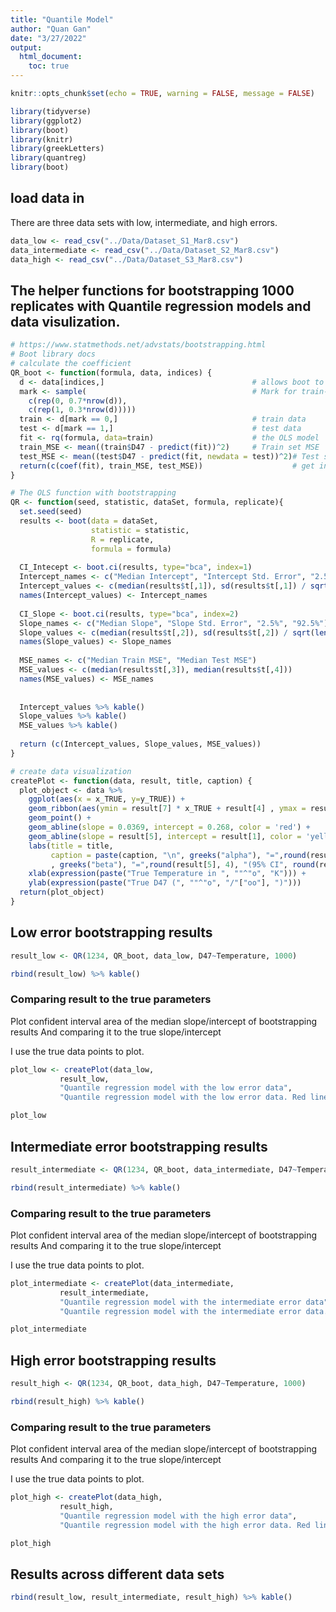 ```yaml
---
title: "Quantile Model"
author: "Quan Gan"
date: "3/27/2022"
output: 
  html_document:
    toc: true
---
```


```r
knitr::opts_chunk$set(echo = TRUE, warning = FALSE, message = FALSE)

library(tidyverse)
library(ggplot2)
library(boot)
library(knitr)
library(greekLetters)
library(quantreg)
library(boot)
```


## load data in
There are three data sets with low, intermediate, and high errors.
```r
data_low <- read_csv("../Data/Dataset_S1_Mar8.csv")
data_intermediate <- read_csv("../Data/Dataset_S2_Mar8.csv")
data_high <- read_csv("../Data/Dataset_S3_Mar8.csv")
```

## The helper functions for bootstrapping 1000 replicates with Quantile regression models and data visulization.
```r
# https://www.statmethods.net/advstats/bootstrapping.html
# Boot library docs
# calculate the coefficient
QR_boot <- function(formula, data, indices) {
  d <- data[indices,]                                 # allows boot to select sample
  mark <- sample(                                     # Mark for train-test
    c(rep(0, 0.7*nrow(d)), 
    c(rep(1, 0.3*nrow(d)))))      
  train <- d[mark == 0,]                              # train data
  test <- d[mark == 1,]                               # test data
  fit <- rq(formula, data=train)                      # the OLS model
  train_MSE <- mean((train$D47 - predict(fit))^2)     # Train set MSE
  test_MSE <- mean((test$D47 - predict(fit, newdata = test))^2)# Test set MSE
  return(c(coef(fit), train_MSE, test_MSE))                    # get intercept
}

# The OLS function with bootstrapping
QR <- function(seed, statistic, dataSet, formula, replicate){
  set.seed(seed)
  results <- boot(data = dataSet,
                  statistic = statistic,
                  R = replicate,
                  formula = formula)
  
  CI_Intecept <- boot.ci(results, type="bca", index=1)
  Intercept_names <- c("Median Intercept", "Intercept Std. Error", "2.5%", "92.5%")
  Intercept_values <- c(median(results$t[,1]), sd(results$t[,1]) / sqrt(length(results$t[,1])), CI_Intecept$bca[4], CI_Intecept$bca[5])
  names(Intercept_values) <- Intercept_names
  
  CI_Slope <- boot.ci(results, type="bca", index=2)
  Slope_names <- c("Median Slope", "Slope Std. Error", "2.5%", "92.5%")
  Slope_values <- c(median(results$t[,2]), sd(results$t[,2]) / sqrt(length(results$t[,2])), CI_Slope$bca[4], CI_Slope$bca[5])
  names(Slope_values) <- Slope_names
  
  MSE_names <- c("Median Train MSE", "Median Test MSE")
  MSE_values <- c(median(results$t[,3]), median(results$t[,4]))
  names(MSE_values) <- MSE_names
  
  
  Intercept_values %>% kable()
  Slope_values %>% kable()
  MSE_values %>% kable()
  
  return (c(Intercept_values, Slope_values, MSE_values))
}

# create data visualization
createPlot <- function(data, result, title, caption) {
  plot_object <- data %>% 
    ggplot(aes(x = x_TRUE, y=y_TRUE)) + 
    geom_ribbon(aes(ymin = result[7] * x_TRUE + result[4] , ymax = result[8] * x_TRUE + result[3]), fill = "orange") +
    geom_point() +
    geom_abline(slope = 0.0369, intercept = 0.268, color = 'red') +
    geom_abline(slope = result[5], intercept = result[1], color = 'yellow') + 
    labs(title = title,
         caption = paste(caption, "\n", greeks("alpha"), "=",round(result[1], 4), "(95% CI", round(result[3], 4),"-", round(result[4],4), ")\n"
         , greeks("beta"), "=",round(result[5], 4), "(95% CI", round(result[7], 4),"-", round(result[8],4), ")" ))+ 
    xlab(expression(paste("True Temperature in ", ""^"o", "K"))) + 
    ylab(expression(paste("True D47 (", ""^"o", "/"["oo"], ")"))) 
  return(plot_object)
}

```


## Low error bootstrapping results

```r
result_low <- QR(1234, QR_boot, data_low, D47~Temperature, 1000)

rbind(result_low) %>% kable()
```

### Comparing result to the true parameters
Plot confident interval area of the median slope/intercept of bootstrapping results
And comparing it to the true slope/intercept

I use the true data points to plot.
```r
plot_low <- createPlot(data_low, 
           result_low, 
           "Quantile regression model with the low error data", 
           "Quantile regression model with the low error data. Red line as true coefficient. Yellow is Quantile regression fitted coefficient" )

plot_low
```

## Intermediate error bootstrapping results

```r

result_intermediate <- QR(1234, QR_boot, data_intermediate, D47~Temperature, 1000)

rbind(result_intermediate) %>% kable()
```

### Comparing result to the true parameters
Plot confident interval area of the median slope/intercept of bootstrapping results
And comparing it to the true slope/intercept

I use the true data points to plot.
```r
plot_intermediate <- createPlot(data_intermediate, 
           result_intermediate, 
           "Quantile regression model with the intermediate error data", 
           "Quantile regression model with the intermediate error data. Red line as true coefficient. Yellow is Quantile regression fitted coefficient")

plot_intermediate
```

## High error bootstrapping results

```r
result_high <- QR(1234, QR_boot, data_high, D47~Temperature, 1000)

rbind(result_high) %>% kable()
```


### Comparing result to the true parameters
Plot confident interval area of the median slope/intercept of bootstrapping results
And comparing it to the true slope/intercept

I use the true data points to plot.
```r
plot_high <- createPlot(data_high, 
           result_high, 
           "Quantile regression model with the high error data", 
           "Quantile regression model with the high error data. Red line as true coefficient. Yellow is Quantile regression fitted coefficient")

plot_high
```


## Results across different data sets

```r
rbind(result_low, result_intermediate, result_high) %>% kable()
```